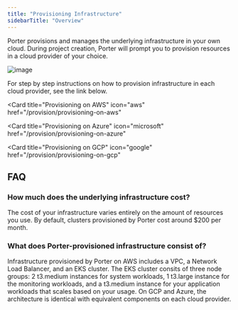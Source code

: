```yaml
---
title: "Provisioning Infrastructure"
sidebarTitle: "Overview"
---
```


Porter provisions and manages the underlying infrastructure in your own cloud. During project creation, Porter will prompt you to provision resources in a cloud provider of your choice.

![image](/images/provisioning-infrastructure/cloud-selection.png)

For step by step instructions on how to provision infrastructure in each cloud provider, see the link below.

<Card
  title="Provisioning on AWS"
  icon="aws"
  href="/provision/provisioning-on-aws"
></Card>
<Card
  title="Provisioning on Azure"
  icon="microsoft"
  href="/provision/provisioning-on-azure"
></Card>
<Card
  title="Provisioning on GCP"
  icon="google"
  href="/provision/provisioning-on-gcp"
></Card>

## FAQ[](#faq "Direct link to heading")

### How much does the underlying infrastructure cost?[](#how-much-does-the-underlying-infrastructure-cost "Direct link to heading")

The cost of your infrastructure varies entirely on the amount of resources you use. By default, clusters provisioned by Porter cost around $200 per month.

### What does Porter-provisioned infrastructure consist of?

Infrastructure provisioned by Porter on AWS includes a VPC, a Network Load Balancer, and an EKS cluster. The EKS cluster consits of three node groups: 2 t3.medium instances for system workloads, 1 t3.large instance for the monitoring workloads, and a t3.medium instance for your application workloads that scales based on your usage. On GCP and Azure, the architecture is identical with equivalent components on each cloud provider.

